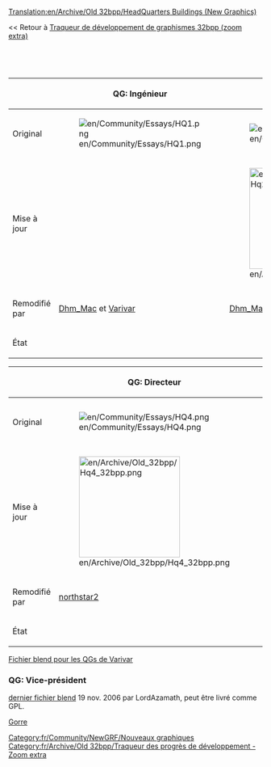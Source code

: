 [[Translation:en/Archive/Old 32bpp/HeadQuarters Buildings (New Graphics)]]


<< Retour à [[fr/Archive/Old 32bpp/Traqueur de développement de graphismes 32bpp (zoom extra)|Traqueur de développement de graphismes 32bpp (zoom extra)]]

<div><div style="display: table-cell; width:100%">{{fr/Archive/Old 32bpp/Barre de progression du traqueur 32bpp|quartier général}}</div><div style="display: table-cell">&nbsp;</div></div>


{{fr/Archive/Old 32bpp/Clé de sprite du tracker}}


{| border=1 style="background:#e7ebff;"
!
!QG: Ingénieur
!QG: Gestionnaire de trafic
!QG: Coordinateur de trafic
|-
!Original
|[[File:en/Community/Essays/HQ1.png]]
|[[File:en/Community/Essays/HQ2.png]]
|[[File:en/Community/Essays/HQ3.png]]
|-
!Mise à jour
|
|[[File:en/Archive/Old 32bpp/Hq2 32bpp.png|200px]]
|[[File:en/Archive/Old 32bpp/Hq3 32bpp.png|200px]]
|-
!Remodifié par
|[[en/Dhm Mac|Dhm_Mac]] et [[en/Varivar|Varivar]]
|[[en/Dhm Mac|Dhm_Mac]] et [[en/Varivar|Varivar]]
|[[en/Dhm Mac|Dhm_Mac]] et [[en/Varivar|Varivar]]
|-
!État
{{fr/Archive/Old 32bpp/Fait}}
{{fr/Archive/Old 32bpp/Fait}}
{{fr/Archive/Old 32bpp/Fait}}
|}

{| border=1 style="background:#e7ebff;"
!
!QG: Directeur
!QG: Vice-président
!Statue
|-
!Original
|[[File:en/Community/Essays/HQ4.png]]
|[[File:en/Community/Essays/HQ5.png]]
|[[File:en/Archive/Old 32bpp/Company Statue.png]]
|-
!Mise à jour
|[[File:en/Archive/Old 32bpp/Hq4 32bpp.png|200px]]
|
|[[File:en/Archive/Old 32bpp/Statue2.png|200px]]
|-
!Remodifié par
|[[en/Northstar2|northstar2]]
|
|[[en/Dhm Mac|Dhm_Mac]]
|-
!État
{{fr/Archive/Old 32bpp/Fait}}
{{fr/Archive/Old 32bpp/Non réclamé}}
{{fr/Archive/Old 32bpp/Fait}}
|}

[http://www.tt-forums.net/viewtopic.php?p=732303#p732303 Fichier blend pour les QGs de Varivar]
===QG: Vice-président===
[http://www.tt-forums.net/viewtopic.php?p=670788#p670788 dernier fichier blend] 19 nov. 2006 par LordAzamath, peut être livré comme GPL.

[[en/Gorre|Gorre]]


{{fr/Community/NewGRF/Navbox Développement graphique}}

[[Category:fr/Community/NewGRF/Nouveaux graphiques]][[Category:fr/Archive/Old 32bpp/Traqueur des progrès de développement - Zoom extra]]